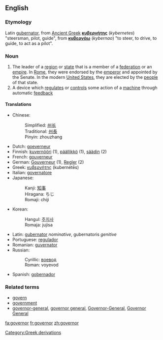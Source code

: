 ==English==
===Etymology===
[[Category:Greek derivations]]
Latin [[gubernator]], from [[Ancient Greek]] '''[[κυβερνήτης]]''' (''kybernetes'') "steersman, pilot, guide", from '''[[κυβερνάω]]''' (''kybernao'') "to steer, to drive, to guide, to act as a pilot".

===Noun===
{{en-noun-reg}}

#The leader of a [[region]] or [[state]] that is a member of a [[federation]] or an [[empire]].  In [[Roman Empire|Rome]], they were endorsed by the [[emperor]] and appointed by the Senate.  In the modern [[United States]], they are elected by the [[people]] of that state.
#A device which [[regulate]]s or [[control]]s some action of a [[machine]] through automatic [[feedback]]

====Translations====
*Chinese:
*:Simplified: [[州长]]
*:Traditional: [[州長]]
*:Pinyin: zhouzhang
*Dutch: [[goeverneur]] {{m}}
*Finnish: [[kuvernööri]] (1), [[päällikkö]] (1), [[säädin]] (2)
*French: [[gouverneur]] {{m}}
*German: [[Gouverneur]] {{m}} (1), [[Regler]] {{m}} (2)
*Greek: [[κυβερνήτης]] (kubernétēs) {{m}}
*Italian: [[governatore]] {{m}}
*Japanese: 
*:Kanji: [[知事]]
*:Hiragana: ちじ
*:Romaji: chiji
*Korean:
*:Hangul: [[주지사]]
*:Romaja: jujisa
*Latin: [[gubernator]] ''nominative'', gubernatoris ''genitive''
*Portuguese: [[regulador]]
*Romanian: [[guvernator]] {{m}}
*Russian: 
*:Cyrillic: [[воевод]] 
*:Roman: voyevod
*Spanish: [[gobernador]]

===Related terms===
*[[govern]]
*[[government]]
*[[governor-general]], [[governor general]], [[Governor-General]], [[Governor General]]

[[fa:governor]]
[[fr:governor]]
[[zh:governor]]